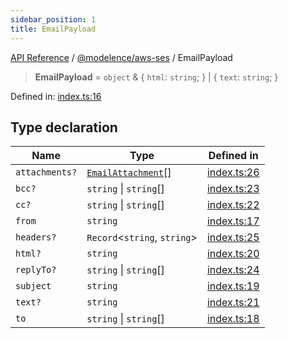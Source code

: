```yaml
---
sidebar_position: 1
title: EmailPayload
---
```


[API Reference](/api-reference/@modelence/aws-ses/type-aliases/../../../index) / [@modelence/aws-ses](/api-reference/@modelence/aws-ses/type-aliases/../index) / EmailPayload

> **EmailPayload** = `object` & \{ `html`: `string`; \} \| \{ `text`: `string`; \}

Defined in: [index.ts:16](https://github.com/modelence/modelence/blob/4510b4b253d7ee77c62b0aec553870663ff8973a/packages/aws-ses/src/index.ts#L16)

## Type declaration

| Name | Type | Defined in |
| ------ | ------ | ------ |
| `attachments?` | [`EmailAttachment`](/api-reference/@modelence/aws-ses/type-aliases/EmailAttachment)[] | [index.ts:26](https://github.com/modelence/modelence/blob/4510b4b253d7ee77c62b0aec553870663ff8973a/packages/aws-ses/src/index.ts#L26) |
| `bcc?` | `string` \| `string`[] | [index.ts:23](https://github.com/modelence/modelence/blob/4510b4b253d7ee77c62b0aec553870663ff8973a/packages/aws-ses/src/index.ts#L23) |
| `cc?` | `string` \| `string`[] | [index.ts:22](https://github.com/modelence/modelence/blob/4510b4b253d7ee77c62b0aec553870663ff8973a/packages/aws-ses/src/index.ts#L22) |
| `from` | `string` | [index.ts:17](https://github.com/modelence/modelence/blob/4510b4b253d7ee77c62b0aec553870663ff8973a/packages/aws-ses/src/index.ts#L17) |
| `headers?` | `Record`\<`string`, `string`\> | [index.ts:25](https://github.com/modelence/modelence/blob/4510b4b253d7ee77c62b0aec553870663ff8973a/packages/aws-ses/src/index.ts#L25) |
| `html?` | `string` | [index.ts:20](https://github.com/modelence/modelence/blob/4510b4b253d7ee77c62b0aec553870663ff8973a/packages/aws-ses/src/index.ts#L20) |
| `replyTo?` | `string` \| `string`[] | [index.ts:24](https://github.com/modelence/modelence/blob/4510b4b253d7ee77c62b0aec553870663ff8973a/packages/aws-ses/src/index.ts#L24) |
| `subject` | `string` | [index.ts:19](https://github.com/modelence/modelence/blob/4510b4b253d7ee77c62b0aec553870663ff8973a/packages/aws-ses/src/index.ts#L19) |
| `text?` | `string` | [index.ts:21](https://github.com/modelence/modelence/blob/4510b4b253d7ee77c62b0aec553870663ff8973a/packages/aws-ses/src/index.ts#L21) |
| `to` | `string` \| `string`[] | [index.ts:18](https://github.com/modelence/modelence/blob/4510b4b253d7ee77c62b0aec553870663ff8973a/packages/aws-ses/src/index.ts#L18) |

